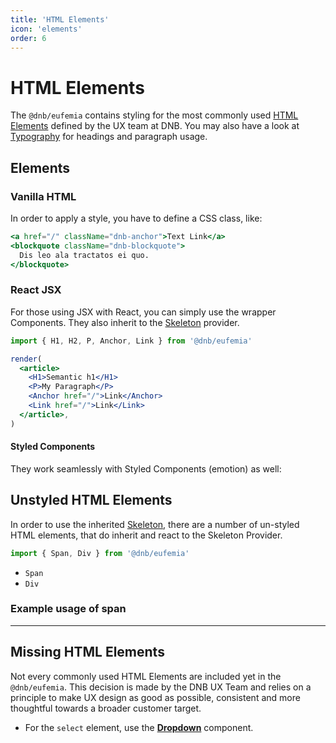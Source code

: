 ```yaml
---
title: 'HTML Elements'
icon: 'elements'
order: 6
---
```



# HTML Elements

The `@dnb/eufemia` contains styling for the most commonly used [HTML Elements](https://developer.mozilla.org/en-US/docs/Web/HTML/Element) defined by the UX team at DNB. You may also have a look at [Typography](/uilib/typography) for headings and paragraph usage.

## Elements

<ListElements />

### Vanilla HTML

In order to apply a style, you have to define a CSS class, like:

```jsx
<a href="/" className="dnb-anchor">Text Link</a>
<blockquote className="dnb-blockquote">
  Dis leo ala tractatos ei quo.
</blockquote>
```

### React JSX

For those using JSX with React, you can simply use the wrapper Components. They also inherit to the [Skeleton](/uilib/components/skeleton) provider.

```jsx
import { H1, H2, P, Anchor, Link } from '@dnb/eufemia'

render(
  <article>
    <H1>Semantic h1</H1>
    <P>My Paragraph</P>
    <Anchor href="/">Link</Anchor>
    <Link href="/">Link</Link>
  </article>,
)
```

#### Styled Components

They work seamlessly with Styled Components (emotion) as well:

<StyledComponentsExample />

## Unstyled HTML Elements

In order to use the inherited [Skeleton](/uilib/components/skeleton), there are a number of un-styled HTML elements, that do inherit and react to the Skeleton Provider.

```jsx
import { Span, Div } from '@dnb/eufemia'
```

- `Span`
- `Div`

### Example usage of span

<UnstyledExample />

---

## Missing HTML Elements

Not every commonly used HTML Elements are included yet in the `@dnb/eufemia`. This decision is made by the DNB UX Team and relies on a principle to make UX design as good as possible, consistent and more thoughtful towards a broader customer target.

- For the `select` element, use the [**Dropdown**](/uilib/components/dropdown) component.
